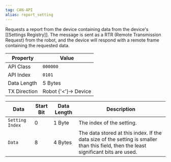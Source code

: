 ```yaml
---
tag: CAN-API
alias: report_setting
---
```


Requests a report from the device containing data from the device's [[Settings Registry]]. The message is sent as a RTR (Remote Transmission Request) from the robot, and the device will respond with a remote frame containing the requested data.

| Property | Value |
| -------- | ----- |
| API Class | `000000` |
| API Index | `0101` |
| Data Length | 5 Bytes |
| TX Direction | Robot {'<'}-> Device |

| Data | Start Bit | Data Length | Description |
| ---- | --------- | ------- | ----------- |
| `Setting Index` | 0 | 1 Byte | The index of the setting. |
| `Data` | 8 | 4 Bytes | The data stored at this index. If the data size of the setting is smaller than this field, then the least significant bits are used. |

